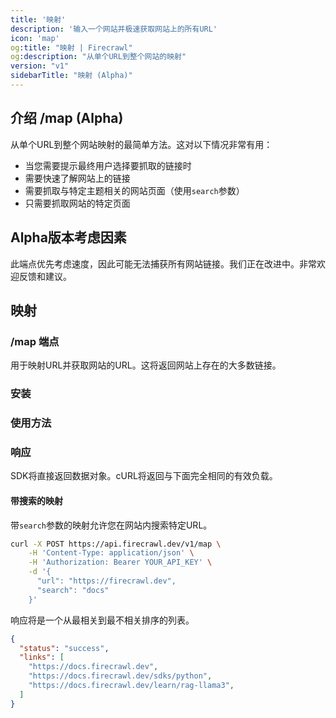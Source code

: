 ```yaml
---
title: '映射'
description: '输入一个网站并极速获取网站上的所有URL'
icon: 'map'
og:title: "映射 | Firecrawl"
og:description: "从单个URL到整个网站的映射"
version: "v1"
sidebarTitle: "映射 (Alpha)"
---
```



## 介绍 /map (Alpha)

从单个URL到整个网站映射的最简单方法。这对以下情况非常有用：
- 当您需要提示最终用户选择要抓取的链接时
- 需要快速了解网站上的链接
- 需要抓取与特定主题相关的网站页面（使用`search`参数）
- 只需要抓取网站的特定页面

## Alpha版本考虑因素

此端点优先考虑速度，因此可能无法捕获所有网站链接。我们正在改进中。非常欢迎反馈和建议。


## 映射

### /map 端点

用于映射URL并获取网站的URL。这将返回网站上存在的大多数链接。


### 安装 

<CodeGroup>

<InstallationPython />
<InstallationJavaScript />
<InstallationGo />
<InstallationRust />

</CodeGroup>

### 使用方法

<CodeGroup>

<MapPython />
<MapJavaScript />
<MapGo />
<MapRust />
<MapCURL />

</CodeGroup>

### 响应

SDK将直接返回数据对象。cURL将返回与下面完全相同的有效负载。

<MapResponse />

#### 带搜索的映射

带`search`参数的映射允许您在网站内搜索特定URL。

```bash cURL
curl -X POST https://api.firecrawl.dev/v1/map \
    -H 'Content-Type: application/json' \
    -H 'Authorization: Bearer YOUR_API_KEY' \
    -d '{
      "url": "https://firecrawl.dev",
      "search": "docs"
    }'
```

响应将是一个从最相关到最不相关排序的列表。

```json
{
  "status": "success",
  "links": [
    "https://docs.firecrawl.dev",
    "https://docs.firecrawl.dev/sdks/python",
    "https://docs.firecrawl.dev/learn/rag-llama3",
  ]
}